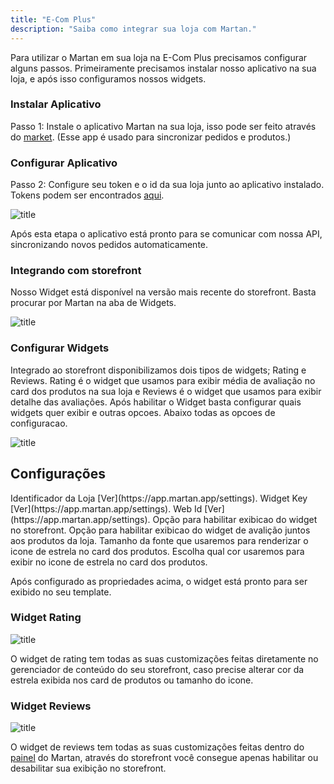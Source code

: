 ```yaml
---
title: "E-Com Plus"
description: "Saiba como integrar sua loja com Martan."
---
```


Para utilizar o Martan em sua loja na E-Com Plus precisamos configurar alguns passos.
Primeiramente precisamos instalar nosso aplicativo na sua loja, e após isso configuramos nossos widgets.

### Instalar Aplicativo

Passo 1: Instale o aplicativo Martan na sua loja, isso pode ser feito através do [market](https://market.e-com.plus/apps?title=martan). (Esse app é usado para sincronizar pedidos e produtos.)

### Configurar Aplicativo

Passo 2: Configure seu token e o id da sua loja junto ao aplicativo instalado.
Tokens podem ser encontrados [aqui](https://app.martan.app/settings).

![title](/images/ecomplus-config.png)

Após esta etapa o aplicativo está pronto para se comunicar com nossa API, sincronizando novos pedidos automaticamente.

### Integrando com storefront

Nosso Widget está disponível na versão mais recente do storefront.
Basta procurar por Martan na aba de Widgets.

![title](/images/ecomplus-config-widget.png)

### Configurar Widgets

Integrado ao storefront disponibilizamos dois tipos de widgets; Rating e Reviews.
Rating é o widget que usamos para exibir média de avaliação no card dos produtos na sua loja e Reviews é o widget que usamos para exibir detalhe das avaliações.
Após habilitar o Widget basta configurar quais widgets quer exibir e outras opcoes. Abaixo todas as opcoes de configuracao.

![title](/images/ecomplus-config-martan.png)

## Configurações
<ResponseField name="Id da Loja" type="number" required>
  Identificador da Loja [Ver](https://app.martan.app/settings).
</ResponseField>
<ResponseField name="Widget Key" type="string" required>
  Widget Key [Ver](https://app.martan.app/settings).
</ResponseField>
<ResponseField name="Web Id" type="string" required>
  Web Id [Ver](https://app.martan.app/settings).
</ResponseField>
<ResponseField name="Exibir Reviews Na Pagina de Produtos" type="boolean" default="false">
 Opção para habilitar exibicao do widget no storefront.
</ResponseField>
<ResponseField name="Exibir Média de Reviews no Card de Produtos" type="boolean" default="false">
 Opção para habilitar exibicao do widget de avalição juntos aos produtos da loja.
</ResponseField>
<ResponseField name="Tamanho da Fonte" type="number" required>
  Tamanho da fonte que usaremos para renderizar o icone de estrela no card dos produtos.
</ResponseField>
<ResponseField name="Cor do Icone" type="string" required>
  Escolha qual cor usaremos para exibir no icone de estrela no card dos produtos.
</ResponseField>

Após configurado as propriedades acima, o widget está pronto para ser exibido no seu template.

### Widget Rating
![title](/images/ecomplus-widget-rating.png)

O widget de rating tem todas as suas customizações feitas diretamente no gerenciador de conteúdo do seu storefront, caso precise alterar cor da estrela exibida nos card de produtos ou tamanho do icone.

### Widget Reviews
![title](/images/ecomplus-widget-reviews.png)

O widget de reviews tem todas as suas customizações feitas dentro do [painel](https://app.martan.app/reviews/widgets) do Martan, através do storefront você consegue apenas habilitar ou desabilitar sua exibição no storefront.
